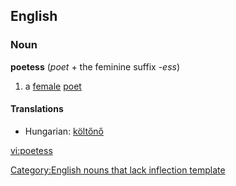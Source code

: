 ==English==
===Noun===
'''poetess''' (''poet'' + the feminine suffix -''ess'')
{{wikipedia}}
#a [[female]] [[poet]]

====Translations====
*Hungarian: [[költőnő]]

[[Category:English nouns that lack inflection template]]

[[vi:poetess]]